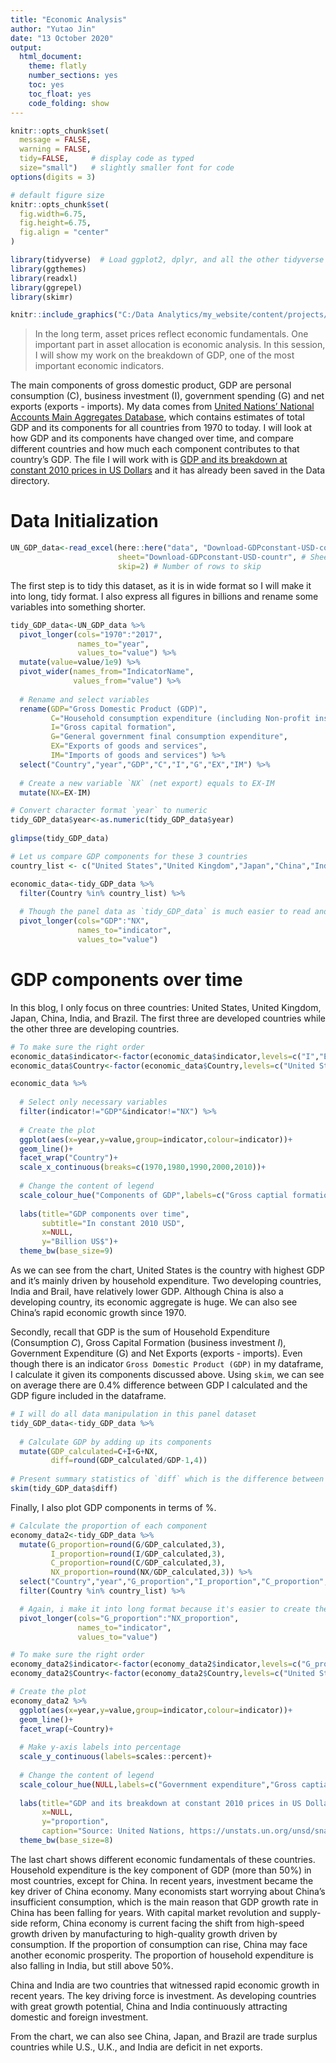 ```yaml
---
title: "Economic Analysis"
author: "Yutao Jin"
date: "13 October 2020"
output:
  html_document:
    theme: flatly
    number_sections: yes
    toc: yes
    toc_float: yes
    code_folding: show
---
```


```r
knitr::opts_chunk$set(
  message = FALSE, 
  warning = FALSE, 
  tidy=FALSE,     # display code as typed
  size="small")   # slightly smaller font for code
options(digits = 3)

# default figure size
knitr::opts_chunk$set(
  fig.width=6.75, 
  fig.height=6.75,
  fig.align = "center"
)
```

```r
library(tidyverse)  # Load ggplot2, dplyr, and all the other tidyverse packages
library(ggthemes)
library(readxl)
library(ggrepel)
library(skimr)
```

```r
knitr::include_graphics("C:/Data Analytics/my_website/content/projects/economic/economic.jpg")
```

> In the long term, asset prices reflect economic fundamentals. One important part in asset allocation is economic analysis. In this session, I will show my work on the breakdown of GDP, one of the most important economic indicators.

The main components of gross domestic product, GDP are personal consumption (C), business investment (I), government spending (G) and net exports (exports - imports). My data comes from [United Nations' National Accounts Main Aggregates Database](https://unstats.un.org/unsd/snaama/Downloads), which contains estimates of total GDP and its components for all countries from 1970 to today. I will look at how GDP and its components have changed over time, and compare different countries and how much each component contributes to that country's GDP. The file I will work with is [GDP and its breakdown at constant 2010 prices in US Dollars](http://unstats.un.org/unsd/amaapi/api/file/6) and it has already been saved in the Data directory. 

# Data Initialization

```r

UN_GDP_data<-read_excel(here::here("data", "Download-GDPconstant-USD-countries.xls"), 
                        sheet="Download-GDPconstant-USD-countr", # Sheet name
                        skip=2) # Number of rows to skip

```

The first step is to tidy this dataset, as it is in wide format so I will make it into long, tidy format. I also express all figures in billions and rename some variables into something shorter.


```r

tidy_GDP_data<-UN_GDP_data %>%
  pivot_longer(cols="1970":"2017",
               names_to="year",
               values_to="value") %>%
  mutate(value=value/1e9) %>%
  pivot_wider(names_from="IndicatorName",
              values_from="value") %>%
  
  # Rename and select variables
  rename(GDP="Gross Domestic Product (GDP)",
         C="Household consumption expenditure (including Non-profit institutions serving households)",
         I="Gross capital formation",
         G="General government final consumption expenditure",
         EX="Exports of goods and services",
         IM="Imports of goods and services") %>%
  select("Country","year","GDP","C","I","G","EX","IM") %>%
     
  # Create a new variable `NX` (net export) equals to EX-IM
  mutate(NX=EX-IM)  

# Convert character format `year` to numeric
tidy_GDP_data$year<-as.numeric(tidy_GDP_data$year)
           
glimpse(tidy_GDP_data)

# Let us compare GDP components for these 3 countries
country_list <- c("United States","United Kingdom","Japan","China","India","Brazil")

economic_data<-tidy_GDP_data %>%
  filter(Country %in% country_list) %>%
  
  # Though the panel data as `tidy_GDP_data` is much easier to read and conduct econometric analysis, here long format dataset makes it easier to create the following two plots.
  pivot_longer(cols="GDP":"NX",
               names_to="indicator",
               values_to="value")

```


# GDP components over time

In this blog, I only focus on three countries: United States, United Kingdom, Japan, China, India, and Brazil. The first three are developed countries while the other three are developing countries. 


```r

# To make sure the right order
economic_data$indicator<-factor(economic_data$indicator,levels=c("I","EX","G","C","IM","GDP","NX"))
economic_data$Country<-factor(economic_data$Country,levels=c("United States","United Kingdom","Japan","China","India","Brazil"))

economic_data %>%
  
  # Select only necessary variables
  filter(indicator!="GDP"&indicator!="NX") %>%
  
  # Create the plot
  ggplot(aes(x=year,y=value,group=indicator,colour=indicator))+
  geom_line()+
  facet_wrap("Country")+
  scale_x_continuous(breaks=c(1970,1980,1990,2000,2010))+
  
  # Change the content of legend
  scale_colour_hue("Components of GDP",labels=c("Gross captial formation","Exports","Government expenditure","Household expenditure","Imports"))+
  
  labs(title="GDP components over time",
       subtitle="In constant 2010 USD",
       x=NULL,
       y="Billion US$")+
  theme_bw(base_size=9)


```

As we can see from the chart, United States is the country with highest GDP and it's mainly driven by household expenditure. Two developing countries, India and Brail, have relatively lower GDP. Although China is also a developing country, its economic aggregate is huge. We can also see China's rapid economic growth since 1970.

Secondly, recall that GDP is the sum of Household Expenditure (Consumption *C*), Gross Capital Formation (business investment *I*), Government Expenditure (G) and Net Exports (exports - imports). Even though there is an indicator `Gross Domestic Product (GDP)` in my dataframe, I  calculate it given its components discussed above. Using `skim`, we can see on average there are 0.4% difference between GDP I calculated and the GDP figure included in the dataframe.

```r

# I will do all data manipulation in this panel dataset
tidy_GDP_data<-tidy_GDP_data %>%
  
  # Calculate GDP by adding up its components
  mutate(GDP_calculated=C+I+G+NX,
         diff=round(GDP_calculated/GDP-1,4))
  
# Present summary statistics of `diff` which is the difference between GDP calculated and original GDP figure
skim(tidy_GDP_data$diff)


```


Finally, I also plot GDP components in terms of %. 

```r

# Calculate the proportion of each component
economy_data2<-tidy_GDP_data %>%
  mutate(G_proportion=round(G/GDP_calculated,3),
         I_proportion=round(I/GDP_calculated,3),
         C_proportion=round(C/GDP_calculated,3),
         NX_proportion=round(NX/GDP_calculated,3)) %>%
  select("Country","year","G_proportion","I_proportion","C_proportion","NX_proportion") %>%
  filter(Country %in% country_list) %>%

  # Again, i make it into long format because it's easier to create the plot
  pivot_longer(cols="G_proportion":"NX_proportion",
               names_to="indicator",
               values_to="value")

# To make sure the right order
economy_data2$indicator<-factor(economy_data2$indicator,levels=c("G_proportion","I_proportion","C_proportion","NX_proportion"))
economy_data2$Country<-factor(economy_data2$Country,levels=c("United States","United Kingdom","Japan","China","India","Brazil"))

# Create the plot
economy_data2 %>%
  ggplot(aes(x=year,y=value,group=indicator,colour=indicator))+
  geom_line()+
  facet_wrap(~Country)+
  
  # Make y-axis labels into percentage
  scale_y_continuous(labels=scales::percent)+
  
  # Change the content of legend
  scale_colour_hue(NULL,labels=c("Government expenditure","Gross captial formation","Household expenditure","Net Exports"))+
  
  labs(title="GDP and its breakdown at constant 2010 prices in US Dollars",
       x=NULL,
       y="proportion",
       caption="Source: United Nations, https://unstats.un.org/unsd/snaama/Downloads")+
  theme_bw(base_size=8)

```


The last chart shows different economic fundamentals of these countries. Household expenditure is the key component of GDP (more than 50%) in most countries, except for China. In recent years, investment became the key driver of China economy. Many economists start worrying about China's insufficient consumption, which is the main reason that GDP growth rate in China has been falling for years. With capital market revolution and supply-side reform, China economy is current facing the shift from high-speed growth driven by manufacturing to high-quality growth driven by consumption. If the proportion of consumption can rise, China may face another economic prosperity. The proportion of household expenditure is also falling in India, but still above 50%.

China and India are two countries that witnessed rapid economic growth in recent years. The key driving force is investment. As developing countries with great growth potential, China and India continuously attracting domestic and foreign investment.

From the chart, we can also see China, Japan, and Brazil are trade surplus countries while U.S., U.K., and India are deficit in net exports.









